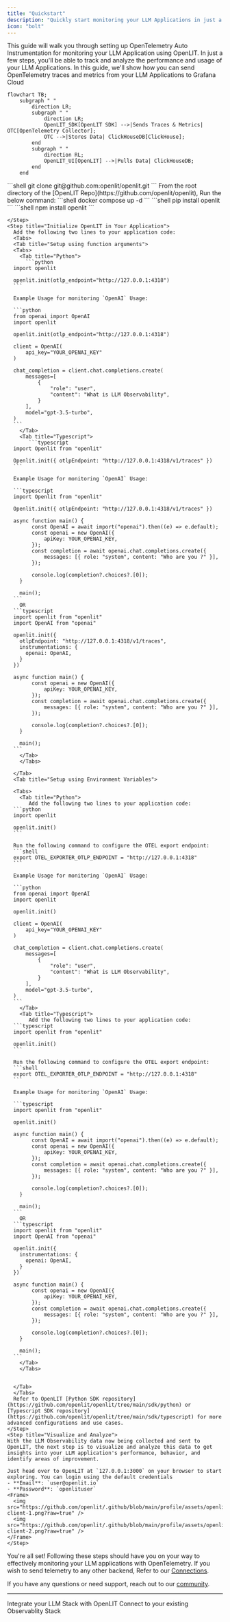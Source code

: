 ```yaml
---
title: "Quickstart"
description: "Quickly start monitoring your LLM Applications in just a single line of code"
icon: "bolt"
---
```


This guide will walk you through setting up OpenTelemetry Auto Instrumentation for monitoring your LLM Application using OpenLIT. In just a few steps, you'll be able to track and analyze the performance and usage of your LLM Applications.
In this guide, we'll show how you can send OpenTelemetry traces and metrics from your LLM Applications to Grafana Cloud

```mermaid
flowchart TB;
    subgraph " "
        direction LR;
        subgraph " "
            direction LR;
            OpenLIT_SDK[OpenLIT SDK] -->|Sends Traces & Metrics| OTC[OpenTelemetry Collector];
            OTC -->|Stores Data| ClickHouseDB[ClickHouse];
        end
        subgraph " "
            direction RL;
            OpenLIT_UI[OpenLIT] -->|Pulls Data| ClickHouseDB;
        end
    end
```

<Steps>
    <Step title="Deploy OpenLIT">
      <Steps>
        <Step title="Git Clone OpenLIT Repository">
        ```shell
        git clone git@github.com:openlit/openlit.git
        ```
        </Step>
        <Step title="Start Docker Compose">
        From the root directory of the [OpenLIT Repo](https://github.com/openlit/openlit), Run the below command:
        ```shell
        docker compose up -d
        ```
        </Step>
      </Steps>
    </Step>
    <Step title="Install OpenLIT SDK">
        <Tabs>
        <Tab title="Python">
           ```shell
           pip install openlit
           ```
        </Tab>
        <Tab title="Typescript">
           ```shell
           npm install openlit
           ```
        </Tab>
        </Tabs>

    </Step>
    <Step title="Initialize OpenLIT in Your Application">
      Add the following two lines to your application code:
      <Tabs>
      <Tab title="Setup using function arguments">
      <Tabs>
        <Tab title="Python">
          ```python
      import openlit

      openlit.init(otlp_endpoint="http://127.0.0.1:4318")
      ```

      Example Usage for monitoring `OpenAI` Usage:

      ```python
      from openai import OpenAI
      import openlit

      openlit.init(otlp_endpoint="http://127.0.0.1:4318")

      client = OpenAI(
          api_key="YOUR_OPENAI_KEY"
      )

      chat_completion = client.chat.completions.create(
          messages=[
              {
                  "role": "user",
                  "content": "What is LLM Observability",
              }
          ],
          model="gpt-3.5-turbo",
      )
      ```
        </Tab>
        <Tab title="Typescript">
           ```typescript
      import Openlit from "openlit"

      Openlit.init({ otlpEndpoint: "http://127.0.0.1:4318/v1/traces" })
      ```

      Example Usage for monitoring `OpenAI` Usage:

      ```typescript
      import Openlit from "openlit"

      Openlit.init({ otlpEndpoint: "http://127.0.0.1:4318/v1/traces" })

      async function main() {
            const OpenAI = await import("openai").then((e) => e.default);
            const openai = new OpenAI({
                apiKey: YOUR_OPENAI_KEY,
            });
            const completion = await openai.chat.completions.create({
                messages: [{ role: "system", content: "Who are you ?" }],
            });

            console.log(completion?.choices?.[0]);
        }

        main();
      ```
        OR
      ```typescript
      import openlit from "openlit"
      import OpenAI from "openai"

      openlit.init({ 
        otlpEndpoint: "http://127.0.0.1:4318/v1/traces", 
        instrumentations: {
          openai: OpenAI,
        } 
      })

      async function main() {
            const openai = new OpenAI({
                apiKey: YOUR_OPENAI_KEY,
            });
            const completion = await openai.chat.completions.create({
                messages: [{ role: "system", content: "Who are you ?" }],
            });

            console.log(completion?.choices?.[0]);
        }

        main();
      ```
        </Tab>
        </Tabs>

      </Tab>
      <Tab title="Setup using Environment Variables">

      <Tabs>
        <Tab title="Python">
           Add the following two lines to your application code:
      ```python
      import openlit

      openlit.init()
      ```

      Run the following command to configure the OTEL export endpoint:
      ```shell
      export OTEL_EXPORTER_OTLP_ENDPOINT = "http://127.0.0.1:4318"
      ```

      Example Usage for monitoring `OpenAI` Usage:

      ```python
      from openai import OpenAI
      import openlit

      openlit.init()

      client = OpenAI(
          api_key="YOUR_OPENAI_KEY"
      )

      chat_completion = client.chat.completions.create(
          messages=[
              {
                  "role": "user",
                  "content": "What is LLM Observability",
              }
          ],
          model="gpt-3.5-turbo",
      )
      ```
        </Tab>
        <Tab title="Typescript">
           Add the following two lines to your application code:
      ```typescript
      import openlit from "openlit"

      openlit.init()
      ```

      Run the following command to configure the OTEL export endpoint:
      ```shell
      export OTEL_EXPORTER_OTLP_ENDPOINT = "http://127.0.0.1:4318"
      ```

      Example Usage for monitoring `OpenAI` Usage:

      ```typescript
      import openlit from "openlit"

      openlit.init()

      async function main() {
            const OpenAI = await import("openai").then((e) => e.default);
            const openai = new OpenAI({
                apiKey: YOUR_OPENAI_KEY,
            });
            const completion = await openai.chat.completions.create({
                messages: [{ role: "system", content: "Who are you ?" }],
            });

            console.log(completion?.choices?.[0]);
        }

        main();
      ```
        OR
      ```typescript
      import openlit from "openlit"
      import OpenAI from "openai"

      openlit.init({
        instrumentations: {
          openai: OpenAI,
        } 
      })

      async function main() {
            const openai = new OpenAI({
                apiKey: YOUR_OPENAI_KEY,
            });
            const completion = await openai.chat.completions.create({
                messages: [{ role: "system", content: "Who are you ?" }],
            });

            console.log(completion?.choices?.[0]);
        }

        main();
      ```
        </Tab>
        </Tabs>

      
      </Tab>
      </Tabs>
      Refer to OpenLIT [Python SDK repository](https://github.com/openlit/openlit/tree/main/sdk/python) or [Typescript SDK repository](https://github.com/openlit/openlit/tree/main/sdk/typescript) for more advanced configurations and use cases.
    </Step>
    <Step title="Visualize and Analyze">
    With the LLM Observability data now being collected and sent to OpenLIT, the next step is to visualize and analyze this data to get insights into your LLM application's performance, behavior, and identify areas of improvement.

    Just head over to OpenLIT at `127.0.0.1:3000` on your browser to start exploring. You can login using the default credentials
    - **Email**: `user@openlit.io`
    - **Password**: `openlituser`
    <Frame>
      <img src="https://github.com/openlit/.github/blob/main/profile/assets/openlit-client-1.png?raw=true" />
      <img src="https://github.com/openlit/.github/blob/main/profile/assets/openlit-client-2.png?raw=true" />
    </Frame>
    </Step>

</Steps>

You're all set! Following these steps should have you on your way to effectively monitoring your LLM applications with OpenTelemetry. If you wish to send telemetry to any other backend, Refer to our [Connections](./connections/intro).

If you have any questions or need support, reach out to our [community](https://join.slack.com/t/openlit/shared_invite/zt-2etnfttwg-TjP_7BZXfYg84oAukY8QRQ).

---

<CardGroup cols={2}>
	<Card
		title="Integrations"
		href="/latest/integrations/introduction"
		icon="circle-nodes"
	>
		Integrate your LLM Stack with OpenLIT
	</Card>
	<Card title="Connections" href="/latest/connections/intro" icon="link">
		Connect to your existing Observablity Stack
	</Card>
</CardGroup>
